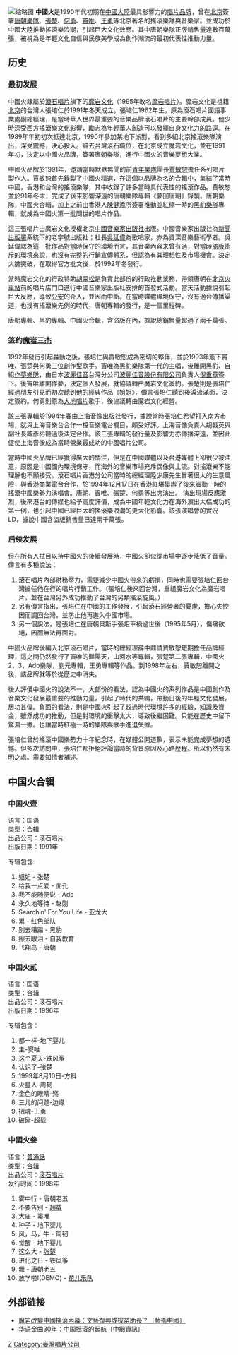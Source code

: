 {{Unreferenced|time=2010-11-18T08:38:37+00:00}}
{{POV |time=2008-06-15T12:32:14+00:00 }}
[[File:中国火.jpg|缩略图]]
'''中國火'''是1990年代初期在[[中國大陸|中國大陸]]最具影響力的[[唱片|唱片]][[品牌|品牌]]，曾在[[北京|北京]]簽署[[唐朝乐队|唐朝樂隊]]、[[張楚|張楚]]、[[何勇_(歌手)|何勇]]、[[竇唯|竇唯]]、[[王勇|王勇]]等北京著名的搖滾樂隊與音樂家。並成功於中國大陸推動搖滾樂浪潮，引起巨大文化效應。其中唐朝樂隊正版銷售量達數百萬張，被視為是年輕文化自信與民族美學成為創作潮流的最初代表性推動力量。

== 历史 ==

=== 最初发展 ===
中國火隸屬於[[滾石唱片|滾石唱片]]旗下的[[魔岩文化|魔岩文化]]（1995年改名[[魔岩唱片|魔岩唱片]]）。魔岩文化是祖籍[[北京|北京]]的台灣人張培仁於1991年冬天成立。張培仁1962年生，原為滾石唱片國語事業處副總經理，是當時華人世界最重要的音樂品牌滾石唱片的主要幹部成員。他少時深受西方搖滾樂文化影響，勵志為年輕華人創造可以發揮自身文化力的路逕。在1989年年初初次抵達北京，1990年參加某地下派對，看到多組北京搖滾樂隊演出，深受震撼，決心投入。辭去台灣滾石職位，在北京成立魔岩文化，並在1991年初，決定以中國火品牌，簽署唐朝樂隊，進行中國火的音樂夢想大業。

中國火品牌於1991年，邀請當時默默無聞的前[[青年樂隊|青年樂隊]]團長[[賈敏恕|賈敏恕]]擔任系列唱片製作人。賈敏恕首先錄製了中國火精選，在這個以品牌為名的合輯中，集結了當時中國，香港和台灣的搖滾樂隊，其中收錄了許多當時具代表性的搖滾作品。賈敏恕並於91年冬末，完成了後來影響深遠的唐朝樂隊專輯《夢回唐朝》錄製。唐朝樂隊，中國火合輯，加上之前由香港人[[陳健添|陳健添]]所簽署推動並紅極一時的[[黑豹樂隊|黑豹樂隊]]專輯，就成為中國火第一批問世的唱片作品。

這三張唱片由魔岩文化授權北京[[中國音樂家出版社|中國音樂家出版社]]出版。中國音樂家出版社為[[新聞出版署|新聞出版署]]系統下的老字號出版社；社長[[吳延偉|吳延偉]]為歌唱家，亦為資深音樂藝術學者。吳延偉認為這一批作品對當時保守的環境而言，其音樂內容未曾有過，對當時[[盜版|盜版]]衝斥的環境來說，也沒有完整的行銷宣傳體系，但認為有其理想性及市場機會。決定大膽突破，在取得官方批文後，於1992年冬發行。

當時魔岩文化的行政特助[[胡翠松|胡翠松]]是負責此部份的行政推動業務，帶領唐朝在[[北京火車站|北京火車站]]前的唱片店門口進行中國音樂家出版社安排的首發式活動。當天活動據說引起巨大反應，導致[[公安|公安]]的介入，並因而中斷。在當時媒體環境保守，沒有適合傳播渠道，也沒有搖滾樂先例的時代，唐朝專輯的發行，是一個里程碑。

唐朝專輯、黑豹專輯、中國火合輯，含盜版在內，據說總銷售量超過了兩千萬張。

=== 签约[[魔岩三杰|魔岩三杰]] ===
1992年發行引起轟動之後，張培仁與賈敏恕成為密切的夥伴，並於1993年簽下竇唯、張楚與何勇三位創作型歌手。竇唯為黑豹樂隊第一代的主唱，後離開黑豹、自組[[作夢樂隊|作夢樂隊]]，由日本[[波麗佳音|波麗佳音]]台灣分公司[[波麗佳音|波麗佳音股份有限公司]]負責人[[倪重華|倪重華]]簽下。後竇唯離開作夢，決定個人發展，就協議轉由魔岩文化簽約。張楚則是張培仁經過朋友引見而初次聽到他的經典作品《姐姐》，傳言張培仁聽到後淚流滿面，決定簽約。何勇則原為[[大地唱片|大地唱片]]歌手，後協議轉由魔岩文化經營。

該三張專輯於1994年春由[[上海音像出版社|上海音像出版社]]發行，據說當時張培仁希望打入南方市場，就與上海音樂台合作一檔音樂電台欄目，頗受好評。上海音像負責人胡戰英與副社長臧彥彬聽過後決定合作。該三張專輯的發行量及影響力亦傳播深遠，並因此促使上海音像成為當時營業最成功的中國唱片公司。

當時中國火品牌已經獲得廣大的關注，但是在中國媒體以及台港媒體上卻很少被注意，原因是中國國內環境保守，而海外的音樂市場充斥偶像與主流。對搖滾樂不能理解也不願接受。滾石唱片香港分公司當時的總經理陸少康先生冒著很大的生意風險，與香港商業電台合作，於1994年12月17日在香港紅堪舉辦了後來震動一時的搖滾中國樂勢力演唱會。唐朝、竇唯、張楚、何勇等出席演出。
演出現場反應激烈，後來港台的傳媒也給予高度評價，成為中國年輕文化力在海外演出大幅成功的第一例，也引起中國已經巨大的搖滾樂浪潮的更大化影響。該張演唱會的實況LD，據說中國含盜版銷售量已達兩千萬張。

=== 后续发展 ===
但在所有人拭目以待中國火的後續發展時，中國火卻似從市場中逐步降低了音量。傳言有多種說法：
#滾石唱片內部財務壓力，需要減少中國火帶來的虧損，同時也需要張培仁回台灣擔任他在行的唱片行銷工作。（張培仁後來回台灣，重組魔岩文化為魔岩唱片，並在台灣另外成功推動了台灣的另類搖滾旋風。）
#另有傳言指出，張培仁在中國的工作發展，引起滾石經營者的憂慮，擔心失控因而調回台灣，並防止他再進入中國市場。
#另一個說法，是張培仁在唐朝貝斯手張炬車禍過世後（1995年5月），傷痛欲絕，因而無法再面對。

中國火品牌後編入北京滾石唱片，當時的總經理薛中鼎請賈敏恕短期擔任品牌經理，這之間仍然發行了竇唯的豔陽天，山河水等專輯，張楚第二張專輯，中國火2，3，Ado樂隊，劉元專輯，王勇專輯等作品。到1998年左右，賈敏恕離開之後，該品牌就等於從歷史中消失。

後人評價中國火的說法不一，大部份的看法，認為中國火的系列作品是中國創作及音樂文化發展最重要的推動力量，引起了時代的共鳴，帶動日後的年輕文化發展，居功甚偉。負面的看法，則是中國火引起了超過時代環境許多的經驗，知識及資金，雖然成功的推動，但是對環境的衝擊太大，導致後繼困難。只能在歷史中留下驚鴻一撇。也讓當時紅極一時的樂隊與歌手進退失據。

張培仁曾於搖滾中國樂勢力十年紀念時，在媒體公開道歉，表示未能完成夢想的遺憾。但多次訪問中，張培仁都拒絕評論當時的背景原因及心路歷程。所以仍然有未明之處。需要知情者補述。

== 中国火合辑 ==

===中国火壹===
语言：国语<br />类型：合辑<br />出品公司：滚石唱片<br />出版日期：1991年

专辑包含:

# 姐姐 - 张楚       
# 给我一点爱 - 面孔          
# 我不能随便说 - Ado          
# 永久地等待 - 赵刚          
# Searchin' For You Life - 亚龙大          
# 累 - 红色部队          
# 别去糟蹋 - 黑豹          
# 擦去眼泪 - 自我教育          
# 飞翔鸟 - 唐朝

===中国火贰===
语言：国语<br />类型：合辑<br />出品公司：滚石唱片<br />出版日期：1996年

专辑包含：

# 都一样-地下婴儿
# 主-窦唯
# 这个夏天-铁风筝
# 认识了-张楚
# 1999年8月10日-方科
# 火星人-周韧
# 金色的眼睛-殇
# 三儿的问题-边缘
# 招魂-王勇
# 破碎-超载

===中國火叄===

语言：[[普通話|普通話]]<br />类型：[[合辑|合辑]]<br />出品公司：[[滚石唱片|滚石唱片]]<br />发行时间：1998年

# 雾中行 - 唐朝老五       
# 不要告别 - [[超载乐队|超载]]       
# 大庙 - 窦唯       
# 种子 - 地下婴儿       
# 风，马，牛 - 周韧       
# 觉醒 - 地下婴儿       
# 这么大 - [[张楚_(歌手)|张楚]]       
# 进化之日 - 铁风筝       
# 舞 - 唐朝老五       
# 放学啦!(DEMO) - [[花儿乐队|花儿乐队]]

==外部链接==
* [http://art.china.cn/music/2010-04/28/content_3486628_2.htm 魔岩改變中國搖滾內幕：文藝復興或拔苗助長？〔藝術中國〕]{{Wayback|url=http://art.china.cn/music/2010-04/28/content_3486628_2.htm |date=20180930053645 }}
* [https://web.archive.org/web/20160304195617/http://www.cnwnews.com/html/ent/cn_ylmtpl/20100825/254301.html 华语金曲30年：中国摇滚的起航〔中網資訊〕]{{台湾唱片公司}}

[[Category:中国摇滚乐|Z]]
[[Category:臺灣唱片公司|Category:臺灣唱片公司]]